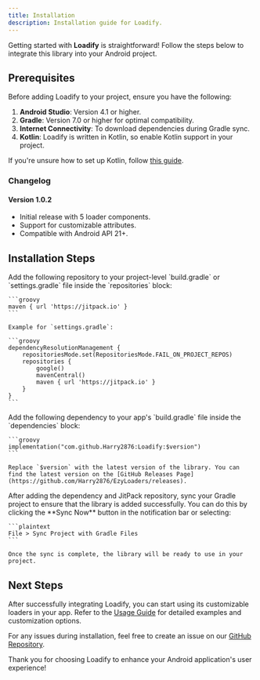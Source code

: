 ```yaml
---
title: Installation
description: Installation guide for Loadify.
---
```


Getting started with **Loadify** is straightforward! Follow the steps below to integrate this library into your Android project.

## Prerequisites

Before adding Loadify to your project, ensure you have the following:

1. **Android Studio**: Version 4.1 or higher.
2. **Gradle**: Version 7.0 or higher for optimal compatibility.
3. **Internet Connectivity**: To download dependencies during Gradle sync.
4. **Kotlin**: Loadify is written in Kotlin, so enable Kotlin support in your project.

If you're unsure how to set up Kotlin, follow [this guide](https://developer.android.com/kotlin).

### Changelog
#### Version 1.0.2
- Initial release with 5 loader components.
- Support for customizable attributes.
- Compatible with Android API 21+.

## Installation Steps

<Stepper>
  <StepperItem title="Step 1: Add the JitPack Repository">
    Add the following repository to your project-level `build.gradle` or `settings.gradle` file inside the `repositories` block:

    ```groovy
    maven { url 'https://jitpack.io' }
    ```

    Example for `settings.gradle`:

    ```groovy
    dependencyResolutionManagement {
        repositoriesMode.set(RepositoriesMode.FAIL_ON_PROJECT_REPOS)
        repositories {
            google()
            mavenCentral()
            maven { url 'https://jitpack.io' }
        }
    }
    ```
  </StepperItem>

  <StepperItem title="Step 2: Add the Dependency">
    Add the following dependency to your app's `build.gradle` file inside the `dependencies` block:

    ```groovy
    implementation("com.github.Harry2876:Loadify:$version")
    ```

    Replace `$version` with the latest version of the library. You can find the latest version on the [GitHub Releases Page](https://github.com/Harry2876/EzyLoaders/releases).
  </StepperItem>

  <StepperItem title="Step 3: Sync Your Gradle Project">
    After adding the dependency and JitPack repository, sync your Gradle project to ensure that the library is added successfully. You can do this by clicking the **Sync Now** button in the notification bar or selecting:

    ```plaintext
    File > Sync Project with Gradle Files
    ```

    Once the sync is complete, the library will be ready to use in your project.
  </StepperItem>
</Stepper>

## Next Steps

After successfully integrating Loadify, you can start using its customizable loaders in your app. Refer to the [Usage Guide](#) for detailed examples and customization options.

For any issues during installation, feel free to create an issue on our [GitHub Repository](https://github.com/Harry2876/EzyLoaders/issues).

Thank you for choosing Loadify to enhance your Android application's user experience!